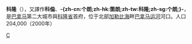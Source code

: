 {{noteTA
|T=zh-hans:科隆 (巴拿马); zh-tw:箇朗;zh-hk:科隆 (巴拿馬);
|1=zh-hans:科隆; zh-tw:箇朗;zh-hk:科隆;
}}
{{Infobox Settlement
| name = 科隆<br/>Colón
| image_skyline = Colon Panama.jpg
| imagesize = 250px
| image_caption = 
| image_flag = 
| image_shield = 
| pushpin_map = Panama
| pushpin_label_position = bottom
| subdivision_type = 国家
| subdivision_name = {{PAN}}
| subdivision_type1 = [[巴拿马行政区划|省]]
| subdivision_name1 = [[科隆省|科隆省]]
| subdivision_type2 = 
| subdivision_name2 =  
| elevation_m = 
| elevation_ft = 
| area_total_km2 = 
| population_as_of = 
| population_total = 
| population_density_km2 = 
| timezone = 
| utc_offset = 
| timezone_DST = 
| utc_offset_DST = 
| latd = 9
| latm = 20
| lats =
| latNS = N
| longd = 79
| longm = 54
| longs =
| longEW = W
| postal_code_type = 
| postal_code = 
| website = http://www.coloncity.com 
}}

'''科隆'''（{{lang-es|'''Colón'''}}），又譯作'''科倫'''、'''-{zh-cn:个朗;zh-hk:箇朗;zh-tw:科隆;zh-sg:个朗;}-'''，是[[巴拿马|巴拿马]]第二大城市與[[科隆省_(巴拿馬)|科隆省]]首府，位于北部[[加勒比海|加勒比海]]畔[[巴拿马运河|巴拿马运河]]河口。人口204,000（2000年）

{{Colón Province}}

[[Category:巴拿马城市|C]]


{{Panama-geo-stub}}